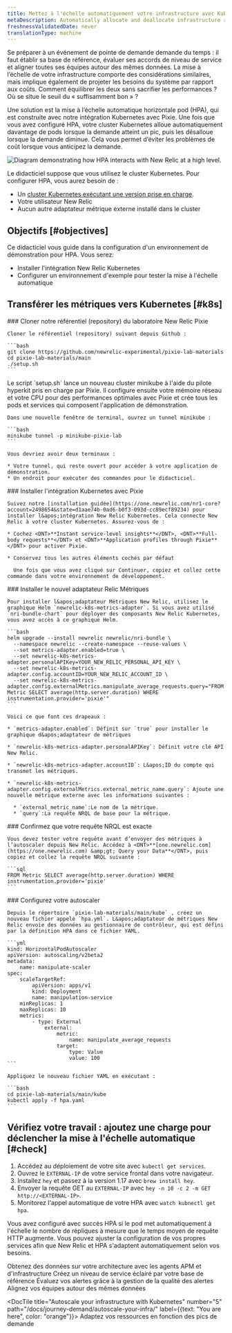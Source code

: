 ```yaml
---
title: Mettez à l'échelle automatiquement votre infrastructure avec Kubernetes
metaDescription: Automatically allocate and deallocate infrastructure resources to your pods with horizontal pod autoscaling.
freshnessValidatedDate: never
translationType: machine
---
```


Se préparer à un événement de pointe de demande demande du temps : il faut établir sa base de référence, évaluer ses accords de niveau de service et aligner toutes ses équipes autour des mêmes données. La mise à l’échelle de votre infrastructure comporte des considérations similaires, mais implique également de projeter les besoins du système par rapport aux coûts. Comment équilibrer les deux sans sacrifier les performances ? Où se situe le seuil du « suffisamment bon » ?

Une solution est la mise à l’échelle automatique horizontale pod (HPA), qui est construite avec notre intégration Kubernetes avec Pixie. Une fois que vous avez configuré HPA, votre cluster Kubernetes alloue automatiquement davantage de pods lorsque la demande atteint un pic, puis les désalloue lorsque la demande diminue. Cela vous permet d’éviter les problèmes de coût lorsque vous anticipez la demande.

<img title="Horizontal pod autoscaling" alt="Diagram demonstrating how HPA interacts with New Relic at a high level." src="/images/kubernetes_diagram_K8s-HPA.webp" />

Le didacticiel suppose que vous utilisez le cluster Kubernetes. Pour configurer HPA, vous aurez besoin de :

* Un [cluster Kubernetes exécutant une version prise en charge](/docs/kubernetes-pixie/kubernetes-integration/get-started/kubernetes-integration-compatibility-requirements).
* Votre utilisateur New Relic<InlinePopover type="licenseKey" />
* Aucun autre adaptateur métrique externe installé dans le cluster

## Objectifs [#objectives]

Ce didacticiel vous guide dans la configuration d&apos;un environnement de démonstration pour HPA. Vous serez:

* Installer l&apos;intégration New Relic Kubernetes
* Configurer un environnement d&apos;exemple pour tester la mise à l&apos;échelle automatique

## Transférer les métriques vers Kubernetes [#k8s]

<Steps>
  <Step>
    ### Cloner notre référentiel (repository) du laboratoire New Relic Pixie

    Cloner le référentiel (repository) suivant depuis Github :

    ```bash
    git clone https://github.com/newrelic-experimental/pixie-lab-materials
    ​​cd pixie-lab-materials/main
    ./setup.sh
    ```
  </Step>

  <Step>
    Le script `setup.sh` lance un nouveau cluster minikube à l&apos;aide du pilote hyperkit pris en charge par Pixie. Il configure ensuite votre mémoire réseau et votre CPU pour des performances optimales avec Pixie et crée tous les pods et services qui composent l&apos;application de démonstration.

    Dans une nouvelle fenêtre de terminal, ouvrez un tunnel minikube :

    ```bash
    minikube tunnel -p minikube-pixie-lab
    ```

    Vous devriez avoir deux terminaux :

    * Votre tunnel, qui reste ouvert pour accéder à votre application de démonstration.
    * Un endroit pour exécuter des commandes pour le didacticiel.
  </Step>

  <Step>
    ### Installer l&apos;intégration Kubernetes avec Pixie

    Suivez notre [installation guidée](https://one.newrelic.com/nr1-core?account=2498654&state=d1aae74b-0ad6-b0f3-093d-cc89ecf89234) pour installer l&apos;intégration New Relic Kubernetes. Cela connecte New Relic à votre cluster Kubernetes. Assurez-vous de :

    * Cochez <DNT>**Instant service-level insights**</DNT>, <DNT>**Full-body requests**</DNT> et <DNT>**Application profiles through Pixie**</DNT> pour activer Pixie.

    * Conservez tous les autres éléments cochés par défaut

      Une fois que vous avez cliqué sur Continuer, copiez et collez cette commande dans votre environnement de développement.
  </Step>

  <Step>
    ### Installer le nouvel adaptateur Relic Métriques

    Pour installer l&apos;adaptateur Métriques New Relic, utilisez le graphique Helm `newrelic-k8s-metrics-adapter`. Si vous avez utilisé `nri-bundle-chart` pour déployer des composants New Relic Kubernetes, vous avez accès à ce graphique Helm.

    ```bash
    helm upgrade --install newrelic newrelic/nri-bundle \
      --namespace newrelic --create-namespace --reuse-values \
      --set metrics-adapter.enabled=true \
      --set newrelic-k8s-metrics-adapter.personalAPIKey=YOUR_NEW_RELIC_PERSONAL_API_KEY \
      --set newrelic-k8s-metrics-adapter.config.accountID=YOUR_NEW_RELIC_ACCOUNT_ID \
      --set newrelic-k8s-metrics-adapter.config.externalMetrics.manipulate_average_requests.query="FROM Metric SELECT average(http.server.duration) WHERE instrumentation.provider='pixie'"
    ```

    Voici ce que font ces drapeaux :

    * `metrics-adapter.enabled`: Définit sur `true` pour installer le graphique d&apos;adaptateur de métriques

    * `newrelic-k8s-metrics-adapter.personalAPIKey`: Définit votre clé API New Relic.

    * `newrelic-k8s-metrics-adapter.accountID`: L&apos;ID du compte qui transmet les métriques.

    * `newrelic-k8s-metrics-adapter.config.externalMetrics.external_metric_name.query`: Ajoute une nouvelle métrique externe avec les informations suivantes :

      * `external_metric_name`:Le nom de la métrique.
      * `query`:La requête NRQL de base pour la métrique.
  </Step>

  <Step>
    ### Confirmez que votre requête NRQL est exacte

    Vous devez tester votre requête avant d’envoyer des métriques à l’autoscaler depuis New Relic. Accédez à <DNT>**[one.newrelic.com](https://one.newrelic.com) &amp;gt; Query your Data**</DNT>, puis copiez et collez la requête NRQL suivante :

    ```sql
    FROM Metric SELECT average(http.server.duration) WHERE instrumentation.provider='pixie'
    ```
  </Step>

  <Step>
    ### Configurez votre autoscaler

    Depuis le répertoire `pixie-lab-materials/main/kube` , créez un nouveau fichier appelé `hpa.yml`. L&apos;adaptateur de métriques New Relic envoie des données au gestionnaire de contrôleur, qui est défini par la définition HPA dans ce fichier YAML.

    ```yml
    kind: HorizontalPodAutoscaler
    apiVersion: autoscaling/v2beta2
    metadata:
        name: manipulate-scaler
    spec:
        scaleTargetRef:
            apiVersion: apps/v1
            kind: Deployment
            name: manipulation-service
        minReplicas: 1
        maxReplicas: 10
        metrics:
            - type: External
                external:
                    metric:
                        name: manipulate_average_requests
                    target:
                        type: Value
                        value: 100
    ```

    Appliquez le nouveau fichier YAML en exécutant :

    ```bash
    cd pixie-lab-materials/main/kube
    kubectl apply -f hpa.yaml
    ```
  </Step>
</Steps>

## Vérifiez votre travail : ajoutez une charge pour déclencher la mise à l&apos;échelle automatique [#check]

1. Accédez au déploiement de votre site avec `kubectl get services`.
2. Ouvrez le `EXTERNAL-IP` de votre service frontal dans votre navigateur.
3. Installez `hey` et passez à la version 1.17 avec `brew install hey`.
4. Envoyer la requête GET au `EXTERNAL-IP` avec `hey -n 10 -c 2 -m GET http://<EXTERNAL-IP>`.
5. Monitorez l&apos;appel automatique de votre HPA avec `watch kubnectl get hpa`.

Vous avez configuré avec succès HPA si le pod met automatiquement à l&apos;échelle le nombre de répliques à mesure que le temps moyen de requête HTTP augmente. Vous pouvez ajuster la configuration de vos propres services afin que New Relic et HPA s&apos;adaptent automatiquement selon vos besoins.

<DocTiles numbered>
  <DocTile title="Get started" path="/docs/journey-demand/get-started">
    Obtenez des données sur votre architecture avec les agents APM et d&apos;infrastructure
  </DocTile>

  <DocTile title="Create service levels for gameday" path="/docs/journey-demand/find-your-baseline/">
    Créez un niveau de service éclairé par votre base de référence
  </DocTile>
</DocTiles>

<DocTiles>
  <DocTile title="Reduce noise with quality alerts" number="3" path="/docs/journey-demand/create-quality-alerts/">
    Évaluez vos alertes grâce à la gestion de la qualité des alertes
  </DocTile>

  <DocTile title="Align your teams with workloads" number="4" path="/docs/journey-demand/organize-data-workloads/">
    Alignez vos équipes autour des mêmes données
  </DocTile>

  <DocTile title="Autoscale your infrastructure with Kubernetes" number="5" path="/docs/journey-demand/autoscale-your-infra/" label={{text: "You are here", color: "orange"}}>
    Adaptez vos ressources en fonction des pics de demande
  </DocTile>
</DocTiles>